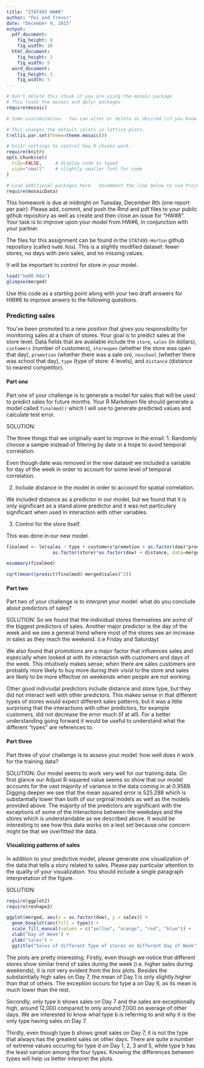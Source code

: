 ```yaml
---
title: "STAT495 HW#8"
author: "Fei and Trevor"
date: "December 9, 2015"
output: 
  pdf_document:
    fig_height: 8
    fig_width: 10
  html_document:
    fig_height: 3
    fig_width: 5
  word_document:
    fig_height: 3
    fig_width: 5
---
```



```r
# Don't delete this chunk if you are using the mosaic package
# This loads the mosaic and dplyr packages
require(mosaic)
```

```r
# Some customization.  You can alter or delete as desired (if you know what you are doing).

# This changes the default colors in lattice plots.
trellis.par.set(theme=theme.mosaic())  

# knitr settings to control how R chunks work.
require(knitr)
opts_chunk$set(
  tidy=FALSE,     # display code as typed
  size="small"    # slightly smaller font for code
)
```

```r
# Load additional packages here.  Uncomment the line below to use Project MOSAIC data sets.
require(mosaicData)   
```

This homework is due at midnight on Tuesday, December 8th (one report per pair). Please add, commit, and push the Rmd and pdf files to your public github repository as well as create and then close an issue for "HW#8".  Your task is to improve upon your model from HW#6, in conjunction with your partner.

The files for this assignment can be found in the `STAT495-Horton` github repository (called `hw08.Rda`).  This is a slightly modified dataset: fewer stores, no days with zero sales, and no missing values.

It will be important to control for store in your model.  


```r
load("hw08.Rda")
glimpse(merged)
```

Use this code as a starting point along with your two draft answers for HW#6 to improve anwers to the following questions.  

### Predicting sales

You've been promoted to a new position that gives you responsibility for monitoring sales at a chain of stores.  Your goal is to predict sales at the store level.  Data fields that are available include the `store`, `sales` (in dollars), `customers` (number of customers), `storeopen` (whether the store was open that day), `promotion` (whether there was a sale on), `noschool` (whether there was school that day), `type` (type of store: 4 levels), and `distance` (distance to nearest competitor).  

#### Part one

Part one of your challenge is to generate a model for sales that will be used to predict sales for future months.  Your R Markdown file should generate a model called `finalmod()` which I will use to generate predicted values and calculate test error.

SOLUTION:

The three things that we originally want to improve in the email:
1. Randomly choose a sample instead of filtering by date in a hope to avoid temporal correlation.

Even though date was removed in the new dataset we included a variable for day of the week in order to account for some level of temporal correlation.

2. Include distance in the model in order to account for spatial correlation.

We included distance as a predictor in our model, but we found that it is only significant as a stand alone predictor and it was not particulary significant when used in interaction with other variables.

3. Control for the store itself.

This was done in our new model.


```r
finalmod <- lm(sales ~ type + customers*promotion + as.factor(dow)*promotion +
                 as.factor(store)*as.factor(dow) + distance, data=merged)
```

```r
msummary(finalmod)
```

```r
sqrt(mean((predict(finalmod)-merged$sales)^2))
```


#### Part two

Part two of your challenge is to interpret your model: what do you conclude about predictors of sales?

SOLUTION:
So we found that the individual stores themselves are some of the biggest predictors of sales.  Another major predictor is the day of the week and we see a general trend where most of the stores see an increase in sales as they reach the weekend. (i.e Friday and Saturday)  

We also found that promotions are a major factor that influences sales and especially when looked at with its interaction with customers and days of the week. This intuitively makes sense; when there are sales customers are probably more likely to buy more during their visist to the store and sales are likely to be more effective on weekends when people are not working. 

Other good indiviudal predictors include distance and store type, but they did not interact well with other predictors. This makes sense in that different types of stores would expect different sales patterns, but it was a little surprising that the interactions with other predictors, for example customers, did not decrease the error much (if at all). For a better understanding going forward it would be useful to understand what the different "types" are references to.

#### Part three

Part three of your challenge is to assess your model: how well does it work for the training data?

SOLUTION:
Our model seems to work very well for our training data.  On first glance our Adjust R-squared value seems so show that our model accounts for the vast majority of variance in the data coming in at 0.9589.  Digging deeper we see that the mean squared error is 525.288 which is substantially lower than both of our orginial models as well as the models provided above. The majority of the predictors are significant with the exceptions of some of the interactions between the weekdays and the stores which is understandable as we described above.  It would be interesting to see how this data works on a test set because one concern might be that we overfitted the data.

#### Visualizing patterns of sales

In addition to your predictive model, please generate one visualization of the data that tells a story related to sales.  Please pay particular attention to the quality of your visualization.  You should include a single paragraph interpretation of the figure.

SOLUTION:

```r
require(ggplot2)
require(reshape2)

ggplot(merged, aes(x = as.factor(dow), y = sales)) +
  geom_boxplot(aes(fill = type)) +
  scale_fill_manual(values = c("yellow", "orange", "red", "blue")) +
  xlab("Day of Week") +
  ylab("sales") + 
  ggtitle("Sales of different Type of stores on different Day of Week")
```

The plots are pretty interesting. Firstly, even though we notice that different stores show similar trend of sales during the week (i.e. higher sales during weekends), it is not very evident from the box plots. Besides the substaintially high sales on Day 7, the mean of Day 1 is only slightly higher than that of others. The exception occurs for type a on Day 6, as its mean is much lower than the rest. 

Secondly, only type b shows sales on Day 7 and the sales are exceptionally high, around 12,000 compared to only around 7,000 on average of other days. We are interested to know what type b is referring to and why it is the only type having sales on Day 7.

Thirdly, even though type b shows great sales on Day 7, it is not the type that always has the greatest sales on other days. There are quite a number of extreme values occuring for type d on Day 1, 2, 3 and 5, while type b has the least variation among the four types. Knowing the differences between types will help us better interpret the plots.  

